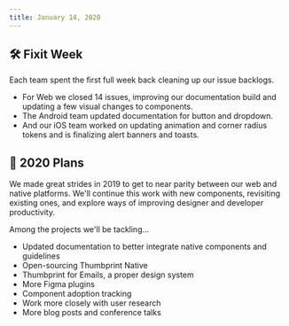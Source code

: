 ```yaml
---
title: January 14, 2020
---
```


## 🛠️ Fixit Week

Each team spent the first full week back cleaning up our issue backlogs.

-   For Web we closed 14 issues, improving our documentation build and updating a few visual changes to components.
-   The Android team updated documentation for button and dropdown.
-   And our iOS team worked on updating animation and corner radius tokens and is finalizing alert banners and toasts.

## 📅 2020 Plans

We made great strides in 2019 to get to near parity between our web and native platforms. We'll continue this work with new components, revisiting existing ones, and explore ways of improving designer and developer productivity.

Among the projects we'll be tackling...

-   Updated documentation to better integrate native components and guidelines
-   Open-sourcing Thumbprint Native
-   Thumbprint for Emails, a proper design system
-   More Figma plugins
-   Component adoption tracking
-   Work more closely with user research
-   More blog posts and conference talks
